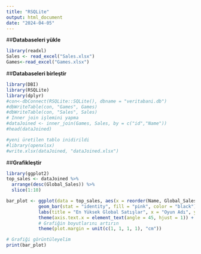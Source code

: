 ```yaml
---
title: "RSQLite"
output: html_document
date: "2024-04-05"
---
```


##**Databaseleri yükle **
```r
library(readxl)
Sales <- read_excel("Sales.xlsx")
Games<-read_excel("Games.xlsx")
```


##**Databaseleri birleştir**

```r
library(DBI)
library(RSQLite)
library(dplyr)
#con<-dbConnect(RSQLite::SQLite(), dbname = "veritabani.db")
#dbWriteTable(con, "Games", Games)
#dbWriteTable(con, "Sales", Sales)
# Inner join işlemini yapma
#dataJoined <- inner_join(Games, Sales, by = c("id","Name"))
#head(dataJoined)

#yeni üretilen tablo inidirildi
#library(openxlsx)
#write.xlsx(dataJoined, "dataJoined.xlsx")


```



##**Grafikleştir**

```r
library(ggplot2)
top_sales <- dataJoined %>%
  arrange(desc(Global_Sales)) %>%
  slice(1:10)

bar_plot <- ggplot(data = top_sales, aes(x = reorder(Name, Global_Sales), y = Global_Sales)) +
            geom_bar(stat = "identity", fill = "pink", color = "black") +
            labs(title = "En Yüksek Global Satışlar", x = "Oyun Adı", y = "Global Satışlar") +
            theme(axis.text.x = element_text(angle = 45, hjust = 1)) +
            # Grafiğin boyutlarını artırın
            theme(plot.margin = unit(c(1, 1, 1, 1), "cm"))

# Grafiği görüntüleyelim
print(bar_plot)
```


